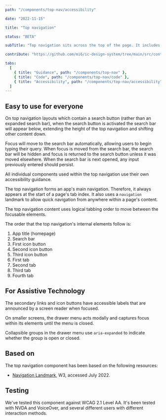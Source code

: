 ```yaml
---
path: "/components/top-nav/accessibility"

date: "2022-11-15"

title: "Top navigation"

status: "BETA"

subTitle: "Top navigation sits across the top of the page. It includes the app name, search bar, main navigation and secondary links.  "

contribute: "https://github.com/mi6/ic-design-system/tree/main/src/content/structured/components/top-nav.mdx"

tabs:
  [
    { title: "Guidance", path: "/components/top-nav" },
    { title: "Code", path: "/components/top-nav/code" },
    { title: "Accessibility", path: "/components/top-nav/accessibility" },
  ]
---
```



## Easy to use for everyone

On top navigation layouts which contain a search button (rather than an expanded search bar), when the search button is activated the search bar will appear below, extending the height of the top navigation and shifting other content down.

Focus will move to the search bar automatically, allowing users to begin typing their query. When focus is moved from the search bar, the search bar will be hidden and focus is returned to the search button unless it was moved elsewhere. When the search bar is next opened, any input previously entered should persist.

All individual components used within the top navigation use their own accessibility guidance.

The top navigation forms an app's main navigation. Therefore, it always appears at the start of a page's tab index. It also uses a `navigation` landmark to allow quick navigation from anywhere within a page's content.

The top navigation content uses logical tabbing order to move between the focusable elements.

The order that the top navigation's internal elements follow is:

1. App title (homepage)
2. Search bar
3. First icon button
4. Second icon button
5. Third icon button
6. First tab
7. Second tab
8. Third tab
9. Fourth tab

<DoDontCaution
  imageSrc={topNavFig11}
  imageAlt="An example top navigation that displays the tab order of its internal elements."
  state="none"
  caption="Tab ordering of the top navigation's internal elements."
/>

## For Assistive Technology

The secondary links and icon buttons have accessible labels that are announced by a screen reader when focused.

On smaller screens, the drawer menu acts modally and captures focus within its elements until the menu is closed.

Collapsible groups in the drawer menu use `aria-expanded` to indicate whether the group is open or closed.

## Based on

The top navigation component has been based on the following resources:

- [Navigation Landmark](https://www.w3.org/WAI/ARIA/apg/example-index/landmarks/navigation.html), W3, accessed July 2022.

## Testing

We've tested this component against WCAG 2.1 Level AA. It's been tested with NVDA and VoiceOver, and several different users with different interaction methods.
